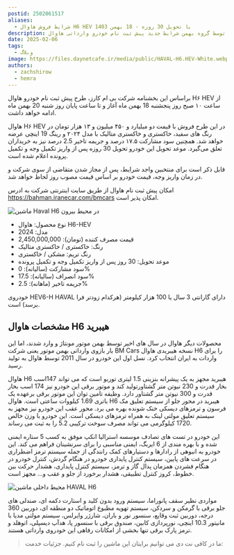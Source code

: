 ```yaml
---
postid: 2502061517
aliases:
  - شرایط فروش هاوال H6 HEV با تحویل 30 روزه - 18 بهمن 1403
description: بنابر بخشنامه منتشر شده توسط گروه بهمن شرایط جدید پیش ثبت نام خودرو وارداتی هاوال H6-HEV ویژه بهمن ماه 1403 اعلام شد.
date: 2025-02-06
tags:
  - وبلاگ
image: https://files.daynetcafe.ir/media/public/HAVAL-H6.HEV-White.webp
authors:
  - zachshirow
  - hemra
---
```

براساس این بخشنامه شرکت بی ام کارز، طرح پیش ثبت‌ نام خودرو هاوال H۶ HEV از ساعت ۱۰ صبح روز پنجشنبه 18 بهمن ماه آغاز و تا ساعت پایان روز شنبه 20 بهمن ماه ادامه خواهد داشت.

هاوال H۶ HEV در این طرح فروش با قیمت دو میلیارد و ۴۵۰ میلیون و ۱۳ هزار تومان در رنگ های سفید، خاکستری و خاکستری متالیک با مدل ۲۰۲۴ و رینگ 19 اینچی عرضه خواهد شد. همچنین سود مشارکت ۱۷.۵ درصد و جریمه تاخیر 2.5 درصد نیز به خریداران تعلق می‌گیرد. موعد تحویل این خودرو تحویل 30 روزه پس از واریز تکمیل وجه و تکمیل پرونده اعلام شده است.

قابل ذکر است برای منتخبین واجد شرایط، پس از مجاز شدن متقاضی از سوی شرکت و در زمان واریز وجه، قیمت خودرو بر اساس قیمت مصوب روز لحاظ خواهد شد.

امکان پیش ثبت نام هاوال از طریق سایت اینترنتی شرکت به ادرس https://bahman.iranecar.com/bmcars امکان پذیر است.

![ماشین Haval H6 در محیط بیرون](https://files.daynetcafe.ir/media/public/Haval-nature.webp)

- نوع محصول: هاوال H6-HEV
- مدل: 2024
- قیمت مصرف کننده (تومان): 2,450,000,000
- رنگ: خاکستری / خاکستری متالیک
- رنگ تریم: مشکی / خاکستری
- موعد تحویل: 30 روز پس از واریز تکمیل وجه و تکمیل پرونده
- سود مشارکت (سالیانه): 0%
- سود انصراف (سالیانه): 17.5%
- جریمه تاخیر (ماهانه): 2.5%

خودروی HEV6-H HAVAL دارای گارانتی 3 سال یا 100 هزار کیلومتر (هرکدام زودتر فرا برسد) است.

## مشخصات هاوال H6 هیبرید

محصولات دیگر هاوال در سال های اخیر توسط بهمن موتور مونتاژ و وارد شدند، اما این بار بازوی وارداتی بهمن موتور یعنی شرکت BM Cars نسخه هیبریدی هاوال H6 را برای واردات به ایران انتخاب کرد. نسل اول این خودرو در سال 2011 توسط هاوال به تولید رسید.

هاوال H6 هیبرید مجهز به یک پیشرانه بنزینی 1.5 لیتری توربو است که می تواند 147اسب بخار قدرت و 230 نیوتن متر گشتاورتولید کند و موتور برقی این خودرو نیز 174 اسب بخار قدرت و 300 نیوتن متر گشتاور دارد. وظیفه تامین توان این موتور برقی برعهده یک باتری 1.69 کیلووات ساعتی است. هاوال H6 هیبرید در محور جلو از سیستم تعلیق مک فرسون و ترمزهای دیسکی خنک شونده بهره می برد. محور عقب این خودرو نیز مجهز به سیستم تعلیق مولتی لینک به همراه ترمزهای دیسکی است. این خودرو با وزن خالص 1720 کیلوگرمی می تواند مصرف سوخت ترکیبی 5.2 را به ثبت می رساند. 

این خودرو در تست های تصادف موسسه استرالیا انکپ موفق به کسب 5 ستاره ایمنی شده و با بهره مندی از 6 ایربگ، ایمنی مناسبی را برای سرنشینان فراهم می کند. این خودرو به انبوهی از رادارها و دستیارهای کمک رانندگی از جمله سیستم ترمز اضطراری در سرعت های پایین، سیستم کنترل پایداری خودرو در هنگام گردش، کنترل خودرو در هنگام فشردن همزمان پدال گاز و ترمز، سیستم کنترل پایداری، هشدار حرکت بین خطوط، کروز کنترل تطبیقی، هشدار برخورد از جلو و عقب و... مجهز است.

![محیط داخلی ماشین HAVAL H6](https://files.daynetcafe.ir/media/public/haval-interior.webp)

مواردی نظیر سقف پانوراما، سیستم ورود بدون کلید و استارت دکمه ای، صندلی های جلو برقی با گرمکن و سردکن، سیستم تهویه مطبوع اتوماتیک دو منطقه ای، دوربین 360 درجه، دوربین ثبت وقایع، سنسور نور و باران، شارژر وایرلس، سیستم مولتی مدیا با مانیتور 10.3 اینچی، نورپردازی کابین، صندوق برقی با سنسور پا، هدآپ دیسپلی، اتوهلد و ترمز پارک برقی تنها بخشی از امکانات رفاهی این خودروی وارداتی هستند.

> ما در کافی نت دی می توانیم برایتان این ماشین را ثبت نام کنیم. جزئیات خدمت: 

<BlogCardLink  id="car-signup" collection="services" />